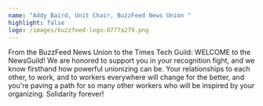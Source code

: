 ```yaml
---
name: "Addy Baird, Unit Chair, BuzzFeed News Union "
highlight: false
logo: /images/buzzfeed-logo-0777a279.png
---
```

From the BuzzFeed News Union to the Times Tech Guild: WELCOME to the NewsGuild! We are honored to support you in your recognition fight, and we know firsthand how powerful unionizing can be. Your relationships to each other, to work, and to workers everywhere will change for the better, and you're paving a path for so many other workers who will be inspired by your organizing. Solidarity forever!
